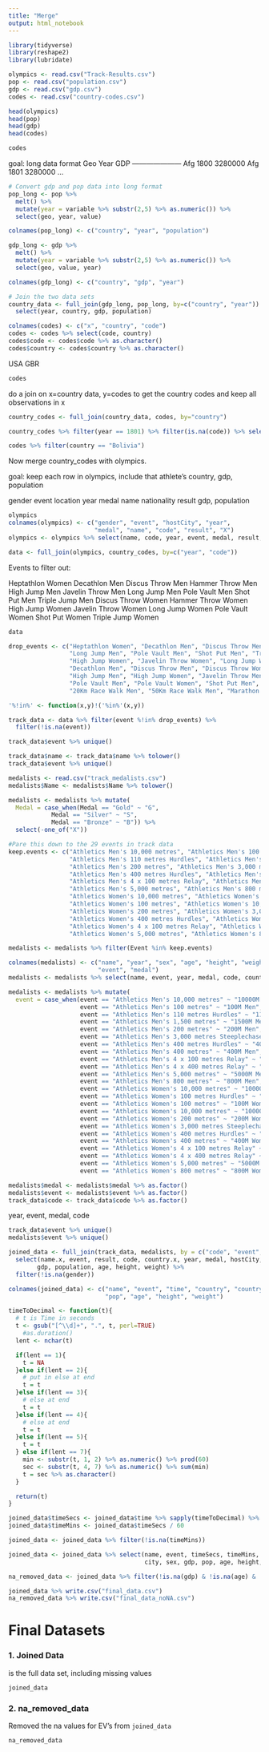 ```yaml
---
title: "Merge"
output: html_notebook
---
```


```r
library(tidyverse)
library(reshape2)
library(lubridate)
```


```r
olympics <- read.csv("Track-Results.csv")
pop <- read.csv("population.csv")
gdp <- read.csv("gdp.csv")
codes <- read.csv("country-codes.csv")
```

```r
head(olympics)
head(pop)
head(gdp)
head(codes)
```

```r
codes
```





goal: long data format
Geo   Year    GDP
---------------------
Afg   1800    3280000
Afg   1801    3280000
...

```r
# Convert gdp and pop data into long format
pop_long <- pop %>% 
  melt() %>% 
  mutate(year = variable %>% substr(2,5) %>% as.numeric()) %>%
  select(geo, year, value)

colnames(pop_long) <- c("country", "year", "population")

gdp_long <- gdp %>% 
  melt() %>%
  mutate(year = variable %>% substr(2,5) %>% as.numeric()) %>%
  select(geo, value, year)

colnames(gdp_long) <- c("country", "gdp", "year")

# Join the two data sets
country_data <- full_join(gdp_long, pop_long, by=c("country", "year")) %>%
  select(year, country, gdp, population)
```


```r
colnames(codes) <- c("x", "country", "code")
codes <- codes %>% select(code, country)
codes$code <- codes$code %>% as.character()
codes$country <- codes$country %>% as.character()
```


USA
GBR
```r
codes
```


do a join on x=country data, y=codes to get the country codes and keep all observations in x

```r
country_codes <- full_join(country_data, codes, by="country")

country_codes %>% filter(year == 1801) %>% filter(is.na(code)) %>% select(year, country)

codes %>% filter(country == "Bolivia")
```








Now merge country_codes with olympics.

goal: keep each row in olympics, include that athlete's country, gdp, population

gender  event location  year  medal name  nationality result  gdp, population

```r
olympics
colnames(olympics) <- c("gender", "event", "hostCity", "year", 
                        "medal", "name", "code", "result", "X")
olympics <- olympics %>% select(name, code, year, event, medal, result, hostCity, gender)
```

```r
data <- full_join(olympics, country_codes, by=c("year", "code"))
```
Events to filter out:

Heptathlon Women
Decathlon Men
Discus Throw Men
Hammer Throw Men
High Jump Men
Javelin Throw Men
Long Jump Men
Pole Vault Men
Shot Put Men
Triple Jump Men
Discus Throw Women
Hammer Throw Women
High Jump Women
Javelin Throw Women
Long Jump Women
 Pole Vault Women
 Shot Put Women
 Triple Jump Women
```r
data
```


```r
drop_events <- c("Heptathlon Women", "Decathlon Men", "Discus Throw Men", "Hammer Throw Men", "High Jump Men", "Javelin Throw Men", 
                 "Long Jump Men", "Pole Vault Men", "Shot Put Men", "Triple Jump Men", "Discus Throw Women", "Hammer Throw Women", 
                 "High Jump Women", "Javelin Throw Women", "Long Jump Women", "Pole Vault Women", "Shot Put Women", "Triple Jump Women",
                 "Decathlon Men", "Discus Throw Men", "Discus Throw Women", "Hammer Throw Men", "Hammer Throw Women", "Heptathlon Women", 
                 "High Jump Men", "High Jump Women", "Javelin Throw Men", "Javelin Throw Women", "Long Jump Men", "Long Jump Women",
                 "Pole Vault Men", "Pole Vault Women", "Shot Put Men", "Shot Put Women", "Triple Jump Men", "Triple Jump Women",
                 "20Km Race Walk Men", "50Km Race Walk Men", "Marathon Men", "20Km Race Walk Women", "Marathon Women")

'%!in%' <- function(x,y)!('%in%'(x,y))

track_data <- data %>% filter(event %!in% drop_events) %>%
  filter(!is.na(event))

```

```r
track_data$event %>% unique()
```


```r
track_data$name <- track_data$name %>% tolower()
track_data$event %>% unique()
```


```r
medalists <- read.csv("track_medalists.csv")
medalists$Name <- medalists$Name %>% tolower()
```

```r
medalists <- medalists %>% mutate(
  Medal = case_when(Medal == "Gold" ~ "G",
            Medal == "Silver" ~ "S",
            Medal == "Bronze" ~ "B")) %>%
  select(-one_of("X"))
```


```r
#Pare this down to the 29 events in track data
keep.events <- c("Athletics Men's 10,000 metres", "Athletics Men's 100 metres", 
                 "Athletics Men's 110 metres Hurdles", "Athletics Men's 1,500 metres", 
                 "Athletics Men's 200 metres", "Athletics Men's 3,000 metres Steeplechase", 
                 "Athletics Men's 400 metres Hurdles", "Athletics Men's 400 metres", 
                 "Athletics Men's 4 x 100 metres Relay", "Athletics Men's 4 x 400 metres Relay", 
                 "Athletics Men's 5,000 metres", "Athletics Men's 800 metres",
                 "Athletics Women's 10,000 metres", "Athletics Women's 100 metres Hurdles", 
                 "Athletics Women's 100 metres", "Athletics Women's 10,000 metres", 
                 "Athletics Women's 200 metres", "Athletics Women's 3,000 metres Steeplechase", 
                 "Athletics Women's 400 metres Hurdles", "Athletics Women's 400 metres",
                 "Athletics Women's 4 x 100 metres Relay", "Athletics Women's 4 x 400 metres Relay", 
                 "Athletics Women's 5,000 metres", "Athletics Women's 800 metres")

medalists <- medalists %>% filter(Event %in% keep.events)
```

```r
colnames(medalists) <- c("name", "year", "sex", "age", "height", "weight", "country", "code",
                         "event", "medal")
medalists <- medalists %>% select(name, event, year, medal, code, country, sex, age, height, weight, country)
```

```r
medalists <- medalists %>% mutate(
  event = case_when(event == "Athletics Men's 10,000 metres" ~ "10000M Men",
                    event == "Athletics Men's 100 metres" ~ "100M Men",
                    event == "Athletics Men's 110 metres Hurdles" ~ "110M Hurdles Men",
                    event == "Athletics Men's 1,500 metres" ~ "1500M Men",
                    event == "Athletics Men's 200 metres" ~ "200M Men",                 
                    event == "Athletics Men's 3,000 metres Steeplechase" ~ "3000M Steeplechase Men",  
                    event == "Athletics Men's 400 metres Hurdles" ~ "400M Hurdles Men",       
                    event == "Athletics Men's 400 metres" ~ "400M Men",                 
                    event == "Athletics Men's 4 x 100 metres Relay" ~ "4X100M Relay Men",     
                    event == "Athletics Men's 4 x 400 metres Relay" ~ "4X400M Relay Men",       
                    event == "Athletics Men's 5,000 metres" ~ "5000M Men",               
                    event == "Athletics Men's 800 metres" ~ "800M Men",                
                    event == "Athletics Women's 10,000 metres" ~ "10000M Women",
                    event == "Athletics Women's 100 metres Hurdles" ~ "100M Hurdles Women",
                    event == "Athletics Women's 100 metres" ~ "100M Women", 
                    event == "Athletics Women's 10,000 metres" ~ "10000M Women",
                    event == "Athletics Women's 200 metres" ~ "200M Women",
                    event == "Athletics Women's 3,000 metres Steeplechase" ~ "3000M Steeplechase Women",
                    event == "Athletics Women's 400 metres Hurdles" ~ "400M Hurdles Women",   
                    event == "Athletics Women's 400 metres" ~ "400M Women",
                    event == "Athletics Women's 4 x 100 metres Relay" ~ "4X100M Relay Women", 
                    event == "Athletics Women's 4 x 400 metres Relay" ~ "4X400M Relay Women",  
                    event == "Athletics Women's 5,000 metres" ~ "5000M Women",     
                    event == "Athletics Women's 800 metres" ~ "800M Women"))

medalists$medal <- medalists$medal %>% as.factor()
medalists$event <- medalists$event %>% as.factor()
track_data$code <- track_data$code %>% as.factor()
```


year, event, medal, code
```r
track_data$event %>% unique()
medalists$event %>% unique()
```

```r
joined_data <- full_join(track_data, medalists, by = c("code", "event", "medal", "year")) %>% 
  select(name.x, event, result, code, country.x, year, medal, hostCity, gender, 
        gdp, population, age, height, weight) %>% 
  filter(!is.na(gender))

colnames(joined_data) <- c("name", "event", "time", "country", "country2", "year", "medal", "city", "sex", "gdp",
                           "pop", "age", "height", "weight")
```





```r
timeToDecimal <- function(t){
  # t is Time in seconds
  t <- gsub("[^\\d]+", ".", t, perl=TRUE)
    #as.duration()
  lent <- nchar(t)

  if(lent == 1){
    t = NA
  }else if(lent == 2){
    # put in else at end
    t = t
  }else if(lent == 3){
    # else at end
    t = t
  }else if(lent == 4){
    # else at end
    t = t
  }else if(lent == 5){
    t = t
  } else if(lent == 7){
    min <- substr(t, 1, 2) %>% as.numeric() %>% prod(60)
    sec <- substr(t, 4, 7) %>% as.numeric() %>% sum(min)
    t = sec %>% as.character()
  }

  return(t)
}

joined_data$timeSecs <- joined_data$time %>% sapply(timeToDecimal) %>% as.numeric()
joined_data$timeMins <- joined_data$timeSecs / 60

joined_data <- joined_data %>% filter(!is.na(timeMins))

joined_data <- joined_data %>% select(name, event, timeSecs, timeMins, country, country2, year, medal, 
                                      city, sex, gdp, pop, age, height, weight)

na_removed_data <- joined_data %>% filter(!is.na(gdp) & !is.na(age) & !is.na(height) & !is.na(weight))
```


```r
joined_data %>% write.csv("final_data.csv")
na_removed_data %>% write.csv("final_data_noNA.csv")
```



# Final Datasets
### 1. Joined Data
is the full data set, including missing values

```r
joined_data
```

### 2. na_removed_data
Removed the na values for EV's from `joined_data`
```r
na_removed_data
```






